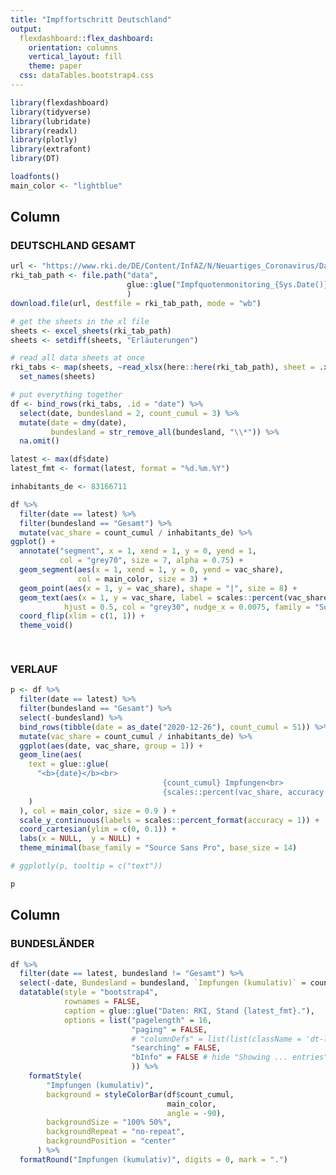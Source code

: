 ```yaml
---
title: "Impffortschritt Deutschland"
output: 
  flexdashboard::flex_dashboard:
    orientation: columns
    vertical_layout: fill
    theme: paper
  css: dataTables.bootstrap4.css
---
```


```r
library(flexdashboard)
library(tidyverse)
library(lubridate)
library(readxl)
library(plotly)
library(extrafont)
library(DT)

loadfonts()
main_color <- "lightblue"

```

Column {data-width=1600}
-----------------------------------------------------------------------

### DEUTSCHLAND GESAMT

```r
url <- "https://www.rki.de/DE/Content/InfAZ/N/Neuartiges_Coronavirus/Daten/Impfquotenmonitoring.xlsx;jsessionid=?__blob=publicationFile"
rki_tab_path <- file.path("data", 
                          glue::glue("Impfquotenmonitoring_{Sys.Date()}.xlsx")
                          )
download.file(url, destfile = rki_tab_path, mode = "wb")

# get the sheets in the xl file
sheets <- excel_sheets(rki_tab_path)
sheets <- setdiff(sheets, "Erläuterungen")

# read all data sheets at once
rki_tabs <- map(sheets, ~read_xlsx(here::here(rki_tab_path), sheet = .x)) %>% 
  set_names(sheets)

# put everything together
df <- bind_rows(rki_tabs, .id = "date") %>% 
  select(date, bundesland = 2, count_cumul = 3) %>% 
  mutate(date = dmy(date),
         bundesland = str_remove_all(bundesland, "\\*")) %>% 
  na.omit()

latest <- max(df$date)
latest_fmt <- format(latest, format = "%d.%m.%Y")


```

```r

inhabitants_de <- 83166711

df %>% 
  filter(date == latest) %>% 
  filter(bundesland == "Gesamt") %>% 
  mutate(vac_share = count_cumul / inhabitants_de) %>% 
ggplot() +
  annotate("segment", x = 1, xend = 1, y = 0, yend = 1,
           col = "grey70", size = 7, alpha = 0.75) +
  geom_segment(aes(x = 1, xend = 1, y = 0, yend = vac_share), 
               col = main_color, size = 3) +
  geom_point(aes(x = 1, y = vac_share), shape = "|", size = 8) +
  geom_text(aes(x = 1, y = vac_share, label = scales::percent(vac_share, accuracy = 0.01, decimal.mark = ",")),
            hjust = 0.5, col = "grey30", nudge_x = 0.0075, family = "Source Sans Pro", size = 4) +
  coord_flip(xlim = c(1, 1)) +
  theme_void() 

  

```


### VERLAUF 

```r

p <- df %>%
  filter(date == latest) %>%
  filter(bundesland == "Gesamt") %>%
  select(-bundesland) %>% 
  bind_rows(tibble(date = as_date("2020-12-26"), count_cumul = 51)) %>% 
  mutate(vac_share = count_cumul / inhabitants_de) %>%
  ggplot(aes(date, vac_share, group = 1)) +
  geom_line(aes(
    text = glue::glue(
      "<b>{date}</b><br>
                                  {count_cumul} Impfungen<br>
                                  {scales::percent(vac_share, accuracy = 0.01, decimal.mark = ',')} der Bevölkerung geimpft"
    )
  ), col = main_color, size = 0.9 ) +
  scale_y_continuous(labels = scales::percent_format(accuracy = 1)) +
  coord_cartesian(ylim = c(0, 0.1)) +
  labs(x = NULL,  y = NULL) +
  theme_minimal(base_family = "Source Sans Pro", base_size = 14)

# ggplotly(p, tooltip = c("text"))

p

```


Column {data-width=1000}
-----------------------------------------------------------------------


### BUNDESLÄNDER

```r

df %>% 
  filter(date == latest, bundesland != "Gesamt") %>% 
  select(-date, Bundesland = bundesland, `Impfungen (kumulativ)` = count_cumul) %>% 
  datatable(style = "bootstrap4",
            rownames = FALSE,
            caption = glue::glue("Daten: RKI, Stand {latest_fmt}."),
            options = list("pagelength" = 16,
                           "paging" = FALSE, 
                           # "columnDefs" = list(list(className = 'dt-left', targets = "_all")),
                           "searching" = FALSE,
                           "bInfo" = FALSE # hide "Showing ... entries" 
                           )) %>% 
    formatStyle(
        "Impfungen (kumulativ)",
        background = styleColorBar(df$count_cumul,
                                   main_color,
                                   angle = -90),
        backgroundSize = "100% 50%",
        backgroundRepeat = "no-repeat",
        backgroundPosition = "center"
      ) %>% 
  formatRound("Impfungen (kumulativ)", digits = 0, mark = ".")

```

